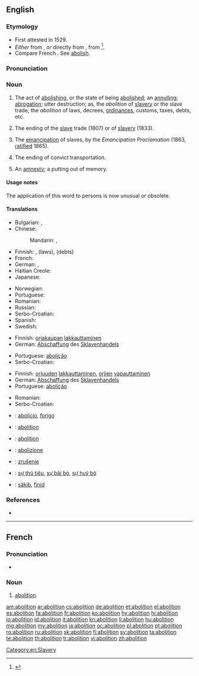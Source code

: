 ==English==

===Etymology===
* First attested in 1529.
* ''Either'' from {{etyl|frm}} {{term|abolition|lang=frm}}, ''or'' directly from {{etyl|la}} {{term|abolitio|abolitiō|lang=la}}, from {{term|aboleo|aboleō|destroy|lang=la}}<ref>{{reference-book|last = Dobbie|first = Elliott K.|coauthors = Dunmore, C. William, et al.|editor = Barnhart, Robert K.|title = Chambers Dictionary of Etymology|origyear = 1998|year = 2004|publisher = Chambers Harrap Publishers Ltd|location = Edinburgh, Scotland|isbn =0550142304|pages = 3-4}}</ref>.
* Compare French {{term|abolition|lang=fr}}. See [[abolish]].

===Pronunciation===
{{a|US}} {{IPA|/ˌæb.əˈlɪʃ.n̩/}}

===Noun===
{{en-noun}}

# The act of [[abolish|abolishing]], or the state of being [[abolished]]; an [[annul|annulling]]; [[abrogation]]; utter destruction; as, the ''abolition'' of [[slave]]ry or the slave trade; the ''abolition'' of laws, decrees, [[ordinances]], customs, taxes, debts, etc.
# {{historical|often capitalised|UK}} The ending of the [[slave]] trade (1807) or of [[slavery]] (1833).
# {{historical|often capitalised|US}} The [[emancipation]] of slaves, by the ''Emancipation Proclamation'' (1863, [[ratified]] 1865).
# {{historical|often capitalised|Australia}} The ending of convict transportation.
# {{obsolete}} An [[amnesty]]; a putting out of memory.

====Usage notes====
The application of this word to persons is now unusual or obsolete.

====Translations====
{{trans-top|act of abolishing}}
* Bulgarian: {{t+|bg|премахване}}, {{t+|bg|отменяне}}
* Chinese:
*: Mandarin: {{t|cmn|廢除|sc=Hani}}, {{t|cmn|废除|tr=fèichú|sc=Hani}}
* Finnish: {{t-|fi|lakkauttaminen}}, {{t-|fi|kumoaminen}} (laws), {{t-|fi|mitätöinti}} (debts)
* French: {{t+|fr|abolition|f}}
* German: {{t+|de|Abschaffung|f}}, {{t+|de|Aufhebung|f}}
* Haitian Creole: {{tø|ht|abolisyon}}
* Japanese: {{t+|ja|廃止|tr=はいし, haishi}}
{{trans-mid}}
* Norwegian: {{t+|no|abolisjon|m}}
* Portuguese: {{t+|pt|abolição|f}}
* Romanian: {{t+|ro|abolire}}
* Russian: {{t+|ru|отмена|f|tr=otména|sc=Cyrl}}
* Serbo-Croatian: {{t-|sh|abolicija|f|alt=abolícija}}
* Spanish: {{t+|es|abolición|f}}
* Swedish: {{t+|sv|motstånd}}
{{trans-bottom}}

{{trans-top|Abolition of slave trade}}
* Finnish: [[orjakauppa|orjakaupan]] [[lakkauttaminen]]
* German: [[Abschaffung]] des [[Sklavenhandels]]
{{trans-mid}}
* Portuguese: [[abolição]] {{f}}
* Serbo-Croatian: {{t-|sh|abolicija|f|alt=abolícija}}
{{trans-bottom}}

{{trans-top|emancipation of slaves}}
* Finnish: [[orjuus|orjuuden]] [[lakkauttaminen]], [[orja|orjien]] [[vapauttaminen]]
* German: [[Abschaffung]] des [[Sklavenhandels]]
* Portuguese: [[abolição]] {{f}}
{{trans-mid}}
* Romanian: {{t-|ro|abolirea sclaviei}}
* Serbo-Croatian: {{t-|sh|abolicija|f|alt=abolícija}}
{{trans-bottom}}

{{checktrans-top}}
* {{ttbc|eo}}: [[abolicio]], [[forigo]]
* {{ttbc|fr}}: [[abolition]] {{f}}
* {{ttbc|ia}}: [[abolition]]
* {{ttbc|it}}: [[abolizione]]
{{trans-mid}}
* {{ttbc|sk}}: [[zrušenie]] {{n}}
* {{ttbc|vi}}: [[sự thủ tiêu]], [[sự bãi bỏ]], [[sự huỷ bỏ]]
* {{ttbc|vo}}: [[säkib]], [[finid]]
{{trans-bottom}}

===References===
<references/>
* {{R:Webster 1913}}

[[Category:en:Slavery]]

----

==French==

===Pronunciation===
* {{audio|Fr-abolition.ogg|Audio}}

===Noun===
{{fr-noun|f}}

# [[#English|abolition]].

[[am:abolition]]
[[ar:abolition]]
[[cs:abolition]]
[[de:abolition]]
[[et:abolition]]
[[el:abolition]]
[[es:abolition]]
[[fa:abolition]]
[[fr:abolition]]
[[ko:abolition]]
[[hy:abolition]]
[[hi:abolition]]
[[io:abolition]]
[[id:abolition]]
[[it:abolition]]
[[kn:abolition]]
[[li:abolition]]
[[hu:abolition]]
[[mg:abolition]]
[[my:abolition]]
[[ja:abolition]]
[[oc:abolition]]
[[pl:abolition]]
[[pt:abolition]]
[[ro:abolition]]
[[ru:abolition]]
[[sk:abolition]]
[[fi:abolition]]
[[sv:abolition]]
[[ta:abolition]]
[[te:abolition]]
[[th:abolition]]
[[tr:abolition]]
[[vi:abolition]]
[[zh:abolition]]